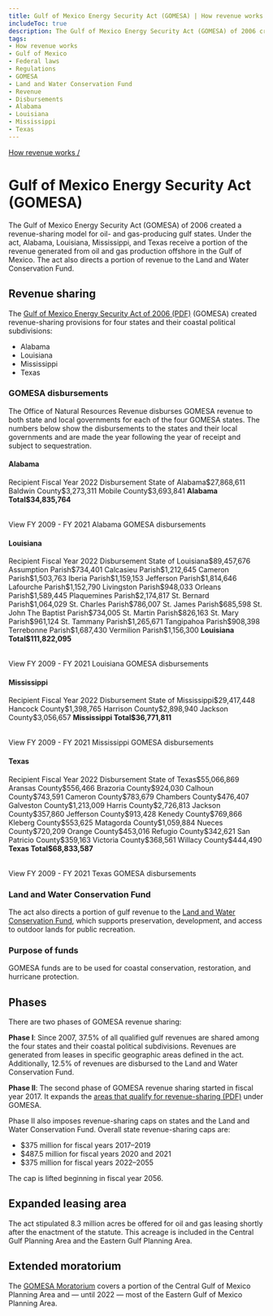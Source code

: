 ```yaml
---
title: Gulf of Mexico Energy Security Act (GOMESA) | How revenue works
includeToc: true
description: The Gulf of Mexico Energy Security Act (GOMESA) of 2006 created a revenue-sharing model for oil- and gas-producing gulf states. Under the act, Alabama, Louisiana, Mississippi, and Texas receive a portion of the revenue generated from oil and gas production offshore in the Gulf of Mexico. The act also directs a portion of revenue to the Land and Water Conservation Fund.
tags:
- How revenue works
- Gulf of Mexico
- Federal laws
- Regulations
- GOMESA
- Land and Water Conservation Fund
- Revenue
- Disbursements
- Alabama
- Louisiana
- Mississippi
- Texas
---
```


[How revenue works /](/how-revenue-works/)

# Gulf of Mexico Energy Security Act (GOMESA)

The Gulf of Mexico Energy Security Act (GOMESA) of 2006 created a revenue-sharing model for oil- and gas-producing gulf states. Under the act, Alabama, Louisiana, Mississippi, and Texas receive a portion of the revenue generated from oil and gas production offshore in the Gulf of Mexico. The act also directs a portion of revenue to the Land and Water Conservation Fund.

## Revenue sharing
The [Gulf of Mexico Energy Security Act of 2006 (PDF)](https://www.boem.gov/GOMESA/) (GOMESA) created revenue-sharing provisions for four states and their <GlossaryTerm>coastal political subdivisions</GlossaryTerm>:

* Alabama
* Louisiana
* Mississippi
* Texas

### GOMESA disbursements

The Office of Natural Resources Revenue disburses GOMESA revenue to both state and local governments for each of the four GOMESA states. The numbers below show the disbursements to the states and their local governments and are made the year following the year of receipt and subject to sequestration.

#### Alabama
<Table>
    <TableHead>
    <TableRow>
        <TableCell>Recipient</TableCell>
        <TableCell>Fiscal Year 2022 Disbursement</TableCell>
    </TableRow>
    </TableHead>
    <TableBody>
        <TableRow><TableCell>State of Alabama</TableCell><TableCell>$27,868,611</TableCell></TableRow>
        <TableRow><TableCell>Baldwin County</TableCell><TableCell>$3,273,311</TableCell></TableRow>
        <TableRow><TableCell>Mobile County</TableCell><TableCell>$3,693,841</TableCell></TableRow>
        <TableRow><TableCell><b>Alabama Total</b></TableCell><TableCell><b>$34,835,764</b></TableCell></TableRow>
        </TableBody>
</Table>
 <Link href='/query-data/?dataType=Disbursements&period=Fiscal%20Year&fiscalYear=2009%2C2010%2C2011%2C2012%2C2013%2C2014%2C2015%2C2016%2C2017%2C2018%2C2019%2C2020%2C2021&groupBy=localRecipient&usStateName=Alabama&source=GOMESA%20offshore' linkType='FilterTable'>View FY 2009 - FY 2021 Alabama GOMESA disbursements</Link>

#### Louisiana
<Table>
    <TableHead>
    <TableRow>
        <TableCell>Recipient</TableCell>
        <TableCell>Fiscal Year 2022 Disbursement</TableCell>
    </TableRow>
    </TableHead>
    <TableBody>
          <TableRow><TableCell>State of Louisiana</TableCell><TableCell>$89,457,676</TableCell></TableRow>
          <TableRow><TableCell>Assumption Parish</TableCell><TableCell>$734,401</TableCell></TableRow>
          <TableRow><TableCell>Calcasieu Parish</TableCell><TableCell>$1,212,645</TableCell></TableRow>
          <TableRow><TableCell>Cameron Parish</TableCell><TableCell>$1,503,763</TableCell></TableRow>
          <TableRow><TableCell>Iberia Parish</TableCell><TableCell>$1,159,153</TableCell></TableRow>
          <TableRow><TableCell>Jefferson Parish</TableCell><TableCell>$1,814,646</TableCell></TableRow>
          <TableRow><TableCell>Lafourche Parish</TableCell><TableCell>$1,152,790</TableCell></TableRow>
          <TableRow><TableCell>Livingston Parish</TableCell><TableCell>$948,033</TableCell></TableRow>
          <TableRow><TableCell>Orleans Parish</TableCell><TableCell>$1,589,445</TableCell></TableRow>
          <TableRow><TableCell>Plaquemines Parish</TableCell><TableCell>$2,174,817</TableCell></TableRow>
          <TableRow><TableCell>St. Bernard Parish</TableCell><TableCell>$1,064,029</TableCell></TableRow>
          <TableRow><TableCell>St. Charles Parish</TableCell><TableCell>$786,007</TableCell></TableRow>
          <TableRow><TableCell>St. James Parish</TableCell><TableCell>$685,598</TableCell></TableRow>
          <TableRow><TableCell>St. John The Baptist Parish</TableCell><TableCell>$734,005</TableCell></TableRow>
          <TableRow><TableCell>St. Martin Parish</TableCell><TableCell>$826,163</TableCell></TableRow>
          <TableRow><TableCell>St. Mary Parish</TableCell><TableCell>$961,124</TableCell></TableRow>
          <TableRow><TableCell>St. Tammany Parish</TableCell><TableCell>$1,265,671</TableCell></TableRow>
          <TableRow><TableCell>Tangipahoa Parish</TableCell><TableCell>$908,398</TableCell></TableRow>
          <TableRow><TableCell>Terrebonne Parish</TableCell><TableCell>$1,687,430</TableCell></TableRow>
          <TableRow><TableCell>Vermilion Parish</TableCell><TableCell>$1,156,300</TableCell></TableRow>
        <TableRow><TableCell><b>Louisiana Total</b></TableCell><TableCell><b>$111,822,095</b></TableCell></TableRow>
        </TableBody>
        </Table>
 <Link href='/query-data/?dataType=Disbursements&period=Fiscal%20Year&fiscalYear=2009%2C2010%2C2011%2C2012%2C2013%2C2014%2C2015%2C2016%2C2017%2C2018%2C2019%2C2020%2C2021&groupBy=localRecipient&usStateName=Louisiana&source=GOMESA%20offshore' linkType='FilterTable'>View FY 2009 - FY 2021 Louisiana GOMESA disbursements</Link>

#### Mississippi
<Table>
    <TableHead>
    <TableRow>
        <TableCell>Recipient</TableCell>
        <TableCell>Fiscal Year 2022 Disbursement</TableCell>
    </TableRow>
    </TableHead>
    <TableBody>
    <TableRow><TableCell>State of Mississippi</TableCell><TableCell>$29,417,448</TableCell></TableRow>
    <TableRow><TableCell>Hancock County</TableCell><TableCell>$1,398,765</TableCell></TableRow>
    <TableRow><TableCell>Harrison County</TableCell><TableCell>$2,898,940</TableCell></TableRow>
    <TableRow><TableCell>Jackson County</TableCell><TableCell>$3,056,657</TableCell></TableRow>
    <TableRow><TableCell><b>Mississippi Total</b></TableCell><TableCell><b>$36,771,811</b></TableCell></TableRow>
    </TableBody>
    </Table>
 <Link href='/query-data/?dataType=Disbursements&period=Fiscal%20Year&fiscalYear=2009%2C2010%2C2011%2C2012%2C2013%2C2014%2C2015%2C2016%2C2017%2C2018%2C2019%2C2020%2C2021&groupBy=localRecipient&usStateName=Mississippi&source=GOMESA%20offshore' linkType='FilterTable'>View FY 2009 - FY 2021 Mississippi GOMESA disbursements</Link>

#### Texas
<Table>
    <TableHead>
    <TableRow>
        <TableCell>Recipient</TableCell>
        <TableCell>Fiscal Year 2022 Disbursement</TableCell>
    </TableRow>
    </TableHead>
    <TableBody>
    <TableRow><TableCell>State of Texas</TableCell><TableCell>$55,066,869</TableCell></TableRow>
    <TableRow><TableCell>Aransas County</TableCell><TableCell>$556,466</TableCell></TableRow>
    <TableRow><TableCell>Brazoria County</TableCell><TableCell>$924,030</TableCell></TableRow>
    <TableRow><TableCell>Calhoun County</TableCell><TableCell>$743,591</TableCell></TableRow>
    <TableRow><TableCell>Cameron County</TableCell><TableCell>$783,679</TableCell></TableRow>
    <TableRow><TableCell>Chambers County</TableCell><TableCell>$476,407</TableCell></TableRow>
    <TableRow><TableCell>Galveston County</TableCell><TableCell>$1,213,009</TableCell></TableRow>
    <TableRow><TableCell>Harris County</TableCell><TableCell>$2,726,813</TableCell></TableRow>
    <TableRow><TableCell>Jackson County</TableCell><TableCell>$357,860</TableCell></TableRow>
    <TableRow><TableCell>Jefferson County</TableCell><TableCell>$913,428</TableCell></TableRow>
    <TableRow><TableCell>Kenedy County</TableCell><TableCell>$769,866</TableCell></TableRow>
    <TableRow><TableCell>Kleberg County</TableCell><TableCell>$553,625</TableCell></TableRow>
    <TableRow><TableCell>Matagorda County</TableCell><TableCell>$1,059,884</TableCell></TableRow>
    <TableRow><TableCell>Nueces County</TableCell><TableCell>$720,209</TableCell></TableRow>
    <TableRow><TableCell>Orange County</TableCell><TableCell>$453,016</TableCell></TableRow>
    <TableRow><TableCell>Refugio County</TableCell><TableCell>$342,621</TableCell></TableRow>
    <TableRow><TableCell>San Patricio County</TableCell><TableCell>$359,163</TableCell></TableRow>
    <TableRow><TableCell>Victoria County</TableCell><TableCell>$368,561</TableCell></TableRow>
    <TableRow><TableCell>Willacy County</TableCell><TableCell>$444,490</TableCell></TableRow>
    <TableRow><TableCell><b>Texas Total</b></TableCell><TableCell><b>$68,833,587</b></TableCell></TableRow>
        </TableBody>
</Table>
 <Link href='/query-data/?dataType=Disbursements&period=Fiscal%20Year&fiscalYear=2009%2C2010%2C2011%2C2012%2C2013%2C2014%2C2015%2C2016%2C2017%2C2018%2C2019%2C2020%2C2021&groupBy=localRecipient&usStateName=Texas&source=GOMESA%20offshore' linkType='FilterTable'>View FY 2009 - FY 2021 Texas GOMESA disbursements</Link>

### Land and Water Conservation Fund
The act also directs a portion of gulf revenue to the [Land and Water Conservation Fund](/how-revenue-works/lwcf/), which supports preservation, development, and access to outdoor lands for public recreation.

### Purpose of funds
GOMESA funds are to be used for coastal conservation, restoration, and hurricane protection.

## Phases
There are two phases of GOMESA revenue sharing:

**Phase I**: Since 2007, 37.5% of all qualified gulf revenues are shared among the four states and their coastal political subdivisions. Revenues are generated from leases in specific geographic areas defined in the act. Additionally, 12.5% of revenues are disbursed to the Land and Water Conservation Fund.

**Phase II**: The second phase of GOMESA revenue sharing started in fiscal year 2017. It expands the [areas that qualify for revenue-sharing (PDF)](https://www.boem.gov/sites/default/files/oil-and-gas-energy-program/Leasing/GOMESA-Map.pdf) under GOMESA.

Phase II also imposes revenue-sharing caps on states and the Land and Water Conservation Fund. Overall state revenue-sharing caps are:

- $375 million for fiscal years 2017–2019
- $487.5 million for fiscal years 2020 and 2021
- $375 million for fiscal years 2022–2055

The cap is lifted beginning in fiscal year 2056.

## Expanded leasing area
The act stipulated 8.3 million acres be offered for oil and gas leasing shortly after the enactment of the statute. This acreage is included in the Central Gulf Planning Area and the Eastern Gulf Planning Area.

## Extended moratorium
The [GOMESA Moratorium](https://www.boem.gov/Areas-Under-Moratoria/) covers a portion of the Central Gulf of Mexico Planning Area and — until 2022 — most of the Eastern Gulf of Mexico Planning Area.
